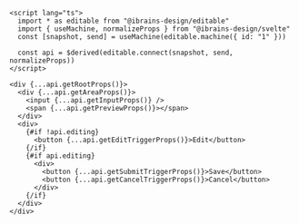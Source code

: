 ```svelte
<script lang="ts">
  import * as editable from "@ibrains-design/editable"
  import { useMachine, normalizeProps } from "@ibrains-design/svelte"
  const [snapshot, send] = useMachine(editable.machine({ id: "1" }))

  const api = $derived(editable.connect(snapshot, send, normalizeProps))
</script>

<div {...api.getRootProps()}>
  <div {...api.getAreaProps()}>
    <input {...api.getInputProps()} />
    <span {...api.getPreviewProps()}></span>
  </div>
  <div>
    {#if !api.editing}
      <button {...api.getEditTriggerProps()}>Edit</button>
    {/if}
    {#if api.editing}
      <div>
        <button {...api.getSubmitTriggerProps()}>Save</button>
        <button {...api.getCancelTriggerProps()}>Cancel</button>
      </div>
    {/if}
  </div>
</div>
```

